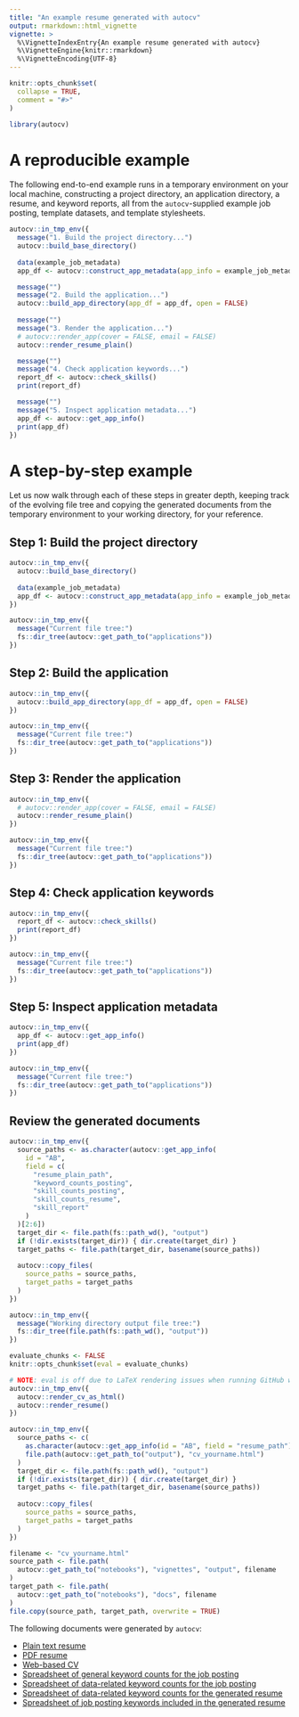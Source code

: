```yaml
---
title: "An example resume generated with autocv"
output: rmarkdown::html_vignette
vignette: >
  %\VignetteIndexEntry{An example resume generated with autocv}
  %\VignetteEngine{knitr::rmarkdown}
  %\VignetteEncoding{UTF-8}
---
```


```r
knitr::opts_chunk$set(
  collapse = TRUE,
  comment = "#>"
)
```

```r
library(autocv)
```

# A reproducible example

The following end-to-end example runs in a temporary environment on your
local machine, constructing a project directory, an application directory,
a resume, and keyword reports, all from the `autocv`-supplied
example job posting, template datasets, and template stylesheets.

```r
autocv::in_tmp_env({
  message("1. Build the project directory...")
  autocv::build_base_directory()
  
  data(example_job_metadata)
  app_df <- autocv::construct_app_metadata(app_info = example_job_metadata)

  message("")
  message("2. Build the application...")
  autocv::build_app_directory(app_df = app_df, open = FALSE)
  
  message("")
  message("3. Render the application...")
  # autocv::render_app(cover = FALSE, email = FALSE)
  autocv::render_resume_plain()

  message("")
  message("4. Check application keywords...")
  report_df <- autocv::check_skills()
  print(report_df)

  message("")
  message("5. Inspect application metadata...")
  app_df <- autocv::get_app_info()
  print(app_df)
})
```

# A step-by-step example

Let us now walk through each of these steps in greater depth,
keeping track of the evolving file tree
and copying the generated documents from the temporary environment
to your working directory, for your reference.

<!-- TODO: add brief interleaved explanations -->

## Step 1: Build the project directory

```r
autocv::in_tmp_env({
  autocv::build_base_directory()
  
  data(example_job_metadata)
  app_df <- autocv::construct_app_metadata(app_info = example_job_metadata)
})

```

```r
autocv::in_tmp_env({
  message("Current file tree:")
  fs::dir_tree(autocv::get_path_to("applications"))
})

```

## Step 2: Build the application

```r
autocv::in_tmp_env({
  autocv::build_app_directory(app_df = app_df, open = FALSE)
})

```

```r
autocv::in_tmp_env({
  message("Current file tree:")
  fs::dir_tree(autocv::get_path_to("applications"))
})

```

## Step 3: Render the application

```r
autocv::in_tmp_env({
  # autocv::render_app(cover = FALSE, email = FALSE)
  autocv::render_resume_plain()
})

```

```r
autocv::in_tmp_env({
  message("Current file tree:")
  fs::dir_tree(autocv::get_path_to("applications"))
})

```

## Step 4: Check application keywords

```r
autocv::in_tmp_env({
  report_df <- autocv::check_skills()
  print(report_df)
})

```

```r
autocv::in_tmp_env({
  message("Current file tree:")
  fs::dir_tree(autocv::get_path_to("applications"))
})

```

## Step 5: Inspect application metadata

```r
autocv::in_tmp_env({
  app_df <- autocv::get_app_info()
  print(app_df)
})

```

```r
autocv::in_tmp_env({
  message("Current file tree:")
  fs::dir_tree(autocv::get_path_to("applications"))
})

```

## Review the generated documents

```r
autocv::in_tmp_env({
  source_paths <- as.character(autocv::get_app_info(
    id = "AB",
    field = c(
      "resume_plain_path",
      "keyword_counts_posting",
      "skill_counts_posting",
      "skill_counts_resume",
      "skill_report"
    )
  )[2:6])
  target_dir <- file.path(fs::path_wd(), "output")
  if (!dir.exists(target_dir)) { dir.create(target_dir) }
  target_paths <- file.path(target_dir, basename(source_paths))
  
  autocv::copy_files(
    source_paths = source_paths,
    target_paths = target_paths
  )
})

```

```r
autocv::in_tmp_env({
  message("Working directory output file tree:")
  fs::dir_tree(file.path(fs::path_wd(), "output"))
})

```

```r
evaluate_chunks <- FALSE
knitr::opts_chunk$set(eval = evaluate_chunks)

```

```r
# NOTE: eval is off due to LaTeX rendering issues when running GitHub workflow
autocv::in_tmp_env({
  autocv::render_cv_as_html()
  autocv::render_resume()
})

```

```r
autocv::in_tmp_env({
  source_paths <- c(
    as.character(autocv::get_app_info(id = "AB", field = "resume_path")[2]),
    file.path(autocv::get_path_to("output"), "cv_yourname.html")
  )
  target_dir <- file.path(fs::path_wd(), "output")
  if (!dir.exists(target_dir)) { dir.create(target_dir) }
  target_paths <- file.path(target_dir, basename(source_paths))
  
  autocv::copy_files(
    source_paths = source_paths,
    target_paths = target_paths
  )
})

```

```r
filename <- "cv_yourname.html"
source_path <- file.path(
  autocv::get_path_to("notebooks"), "vignettes", "output", filename
)
target_path <- file.path(
  autocv::get_path_to("notebooks"), "docs", filename
)
file.copy(source_path, target_path, overwrite = TRUE)

```

The following documents were generated by `autocv`:

- [Plain text resume](https://github.com/bainmatt/autocv/blob/main/vignettes/output/resume_yourname_AB.txt)
- [PDF resume](https://github.com/bainmatt/autocv/blob/main/vignettes/output/resume_yourname_AB.pdf)
- [Web-based CV](https://bainmatt.github.io/autocv/cv_yourname.html)
- [Spreadsheet of general keyword counts for the job posting](https://github.com/bainmatt/autocv/blob/main/vignettes/output/https://github.com/bainmatt/autocv/blob/main/vignettes/output/keyword_counts_AB.csv)
- [Spreadsheet of data-related keyword counts for the job posting](https://github.com/bainmatt/autocv/blob/main/vignettes/output/skill_counts_posting_AB.csv)
- [Spreadsheet of data-related keyword counts for the generated resume](https://github.com/bainmatt/autocv/blob/main/vignettes/output/skill_counts_resume_AB.csv)
- [Spreadsheet of job posting keywords included in the generated resume](https://github.com/bainmatt/autocv/blob/main/vignettes/output/skill_report_AB.csv)

<!-- TODO: link to temp data files (source) in git repo on data doc pages -->
<!-- TODO: use explicit web hyperlinks in README -->
